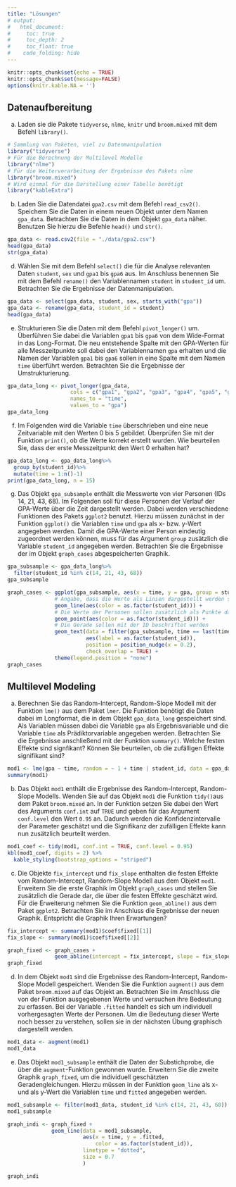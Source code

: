 ```yaml
---
title: "Lösungen"
# output:
#   html_document:
#     toc: true
#     toc_depth: 2
#     toc_float: true
#    code_folding: hide
---
```


```r
knitr::opts_chunk$set(echo = TRUE)
knitr::opts_chunk$set(message=FALSE)
options(knitr.kable.NA = '')

```

## Datenaufbereitung
a. Laden sie die Pakete `tidyverse`, `nlme`, `knitr` und `broom.mixed` mit dem Befehl `library()`.

```r
# Sammlung von Paketen, viel zu Datenmanipulation
library("tidyverse")
# Für die Berechnung der Multilevel Modelle
library("nlme")
# Für die Weiterverarbeitung der Ergebnisse des Pakets nlme
library("broom.mixed")
# Wird einmal für die Darstellung einer Tabelle benötigt
library("kableExtra")
```

b. Laden Sie die Datendatei `gpa2.csv` mit dem Befehl `read_csv2()`. Speichern Sie die Daten in einem neuen Objekt unter dem Namen `gpa_data`. Betrachten Sie die Daten in dem Objekt `gpa_data` näher. Benutzen Sie hierzu die Befehle `head()` und `str()`.

```r
gpa_data <- read.csv2(file = "./data/gpa2.csv")
head(gpa_data)
str(gpa_data)
```

d. Wählen Sie  mit dem Befehl `select()` die für die Analyse relevanten Daten `student`, `sex` und `gpa1` bis `gpa6` aus. Im Anschluss benennen Sie mit dem Befehl `rename()` den Variablennamen `student` in `student_id` um. Betrachten Sie die Ergebnisse der Datenmanipulation.

```r
gpa_data <- select(gpa_data, student, sex, starts_with("gpa"))
gpa_data <- rename(gpa_data, student_id = student)
head(gpa_data)
```

e. Strukturieren Sie die Daten mit dem Befehl `pivot_longer()` um. Überführen Sie dabei die Variablen `gpa1` bis `gpa6` von dem Wide-Format in das Long-Format. Die neu entstehende Spalte mit den GPA-Werten für alle Messzeitpunkte soll dabei den Variablennamen `gpa` erhalten und die Namen der Variablen `gpa1` bis `gpa6` sollen in eine Spalte mit dem Namen `time` überführt werden. Betrachten Sie die Ergebnisse der Umstrukturierung.

```r
gpa_data_long <- pivot_longer(gpa_data, 
                    cols = c("gpa1", "gpa2", "gpa3", "gpa4", "gpa5", "gpa6"),
                    names_to = "time",
                    values_to = "gpa")
gpa_data_long
```

f. Im Folgenden wird die Variable `time` überschrieben und eine neue Zeitvariable mit den Werten 0 bis 5 gebildet. Überprüfen Sie mit der Funktion `print()`, ob die Werte korrekt erstellt wurden. Wie beurteilen Sie, dass der erste Messzeitpunkt den Wert 0 erhalten hat?

```r
gpa_data_long <- gpa_data_long%>%
  group_by(student_id)%>%
  mutate(time = 1:n()-1)
print(gpa_data_long, n = 15)
```

g. Das Objekt `gpa_subsample` enthält die Messwerte von vier Personen (IDs 14, 21, 43, 68). Im Folgenden soll für diese Personen der Verlauf der GPA-Werte über die Zeit dargestellt werden. Dabei werden verschiedene Funktionen des Pakets `ggplot2` benutzt. Hierzu müssen zunächst in der Funktion `ggplot()` die Variablen `time` und `gpa` als x- bzw. y-Wert angegeben werden. Damit die GPA-Werte einer Person eindeutig zugeordnet werden können, muss für das Argument `group` zusätzlich die Variable `student_id` angegeben werden. Betrachten Sie die Ergebnisse der im Objekt `graph_cases` abgespeicherten Graphik.

```r
gpa_subsample <- gpa_data_long%>%
  filter(student_id %in% c(14, 21, 43, 68))
gpa_subsample

graph_cases <- ggplot(gpa_subsample, aes(x = time, y = gpa, group = student_id)) +
               # Angabe, dass die Werte als Linien dargestellt werden sollen
               geom_line(aes(color = as.factor(student_id))) +
               # Die Werte der Personen sollen zusätzlich als Punkte dargestellt werden
               geom_point(aes(color = as.factor(student_id))) +
               # Die Gerade sollen mit der ID beschriftet werden
               geom_text(data = filter(gpa_subsample, time == last(time)),
                         aes(label = as.factor(student_id)),
                         position = position_nudge(x = 0.2),
                         check_overlap = TRUE) +
               theme(legend.position = "none")
graph_cases
```


## Multilevel Modeling
a. Berechnen Sie das Random-Intercept, Random-Slope Modell mit der Funktion `lme()` aus dem Paket `lmer`. Die Funktion benötigt die Daten dabei im Longformat, die in dem Objekt `gpa_data_long` gespeichert sind. Als Variablen müssen dabei die Variable `gpa` als Ergebnisvariable und die Variable `time` als Prädiktorvariable angegeben werden. Betrachten Sie die Ergebnisse anschließend mit der Funktion `summary()`. Welche festen Effekte sind signfikant? Können Sie beurteilen, ob die zufälligen Effekte signifikant sind?

```r
mod1 <- lme(gpa ~ time, random = ~ 1 + time | student_id, data = gpa_data_long)
summary(mod1)
```

b. Das Objekt `mod1` enthält die Ergebnisse des Random-Intercept, Random-Slope Modells. Wenden Sie auf das Objekt `mod1` die Funktion `tidy()`aus dem Paket `broom.mixed` an. In der Funktion setzen Sie dabei den Wert des Arguments `conf.int` auf `TRUE` und geben für das Argument `conf.level` den Wert `0.95` an. Dadurch werden die Konfidenzintervalle der Parameter geschätzt und die Signifikanz der zufälligen Effekte kann nun zusätzlich beurteilt werden.

```r
mod1_coef <- tidy(mod1, conf.int = TRUE, conf.level = 0.95)
kbl(mod1_coef, digits = 2) %>%
  kable_styling(bootstrap_options = "striped")
```

c. Die Objekte `fix_intercept` und `fix_slope` enthalten die festen Effekte vom Random-Intercept, Random-Slope Modell aus dem Objekt `mod1`. Erweitern Sie die erste Graphik im Objekt `graph_cases` und stellen Sie zusätzlich die Gerade dar, die über die festen Effekte geschätzt wird. Für die Erweiterung nehmen Sie die Funktion `geom_abline()` aus dem Paket `ggplot2`. Betrachten Sie im Anschluss die Ergebnisse der neuen Graphik. Entspricht die Graphik Ihren Erwartungen?

```r
fix_intercept <- summary(mod1)$coef$fixed[[1]]
fix_slope <- summary(mod1)$coef$fixed[[2]]

graph_fixed <- graph_cases +
               geom_abline(intercept = fix_intercept, slope = fix_slope)
graph_fixed
```

d. In dem Objekt `mod1` sind die Ergebnisse des Random-Intercept, Random-Slope Modell gespeichert.
Wenden Sie die Funktion `augment()` aus dem Paket `broom.mixed` auf das Objekt an. Betrachten Sie im Anschluss die von der Funktion ausgegebenen Werte und versuchen ihre Bedeutung zu erfassen. Bei der Variable `.fitted` handelt es sich um individuell vorhergesagten Werte der Personen. Um die Bedeutung dieser Werte noch besser zu verstehen, sollen sie in der nächsten Übung graphisch dargestellt werden.

```r
mod1_data <- augment(mod1)
mod1_data
```

e. Das Objekt `mod1_subsample` enthält die Daten der Substichprobe, die über die `augment`-Funktion gewonnen wurde. Erweitern Sie die zweite Graphik `graph_fixed`, um die individuell geschätzten Geradengleichungen. Hierzu müssen in der Funktion `geom_line` als x- und als y-Wert die Variablen `time` und `fitted` angegeben werden.

```r
mod1_subsample <- filter(mod1_data, student_id %in% c(14, 21, 43, 68))
mod1_subsample

graph_indi <- graph_fixed +
              geom_line(data = mod1_subsample,
                        aes(x = time, y = .fitted,
                            color = as.factor(student_id)),
                        linetype = "dotted",
                        size = 0.7
                        )

graph_indi
```

